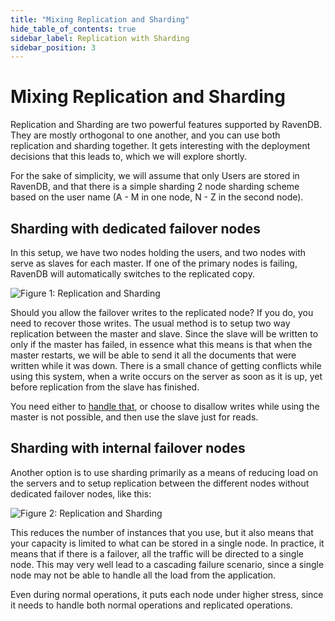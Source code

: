 ```yaml
---
title: "Mixing Replication and Sharding"
hide_table_of_contents: true
sidebar_label: Replication with Sharding
sidebar_position: 3
---
```



# Mixing Replication and Sharding

Replication and Sharding are two powerful features supported by RavenDB. They are mostly orthogonal to one another, and you can use both replication and sharding together. It gets interesting with the deployment decisions that this leads to, which we will explore shortly. 

For the sake of simplicity, we will assume that only Users are stored in RavenDB, and that there is a simple sharding 2 node sharding scheme based on the user name (A - M in one node, N - Z in the second node).

## Sharding with dedicated failover nodes

In this setup, we have two nodes holding the users, and two nodes with serve as slaves for each master. If one of the primary nodes is failing, RavenDB will automatically switches to the replicated copy.

![Figure 1: Replication and Sharding](./assets/replication_and_sharding_docs.png)

<Admonition type="note" title="Note">
Should you allow the failover writes to the replicated node? If you do, you need to recover those writes. The usual method is to setup two way replication between the master and slave. Since the slave will be written to only if the master has failed, in essence what this means is that when the master restarts, we will be able to send it all the documents that were written while it was down. There is a small chance of getting conflicts while using this system, when a  write occurs on the server as soon as it is up, yet before replication from the slave has finished.
</Admonition>

You need either to [handle that](../../server/scaling-out/replication/replication-conflicts.mdx), or choose to disallow writes while using the master is not possible, and then use the slave just for reads.

## Sharding with internal failover nodes

Another option is to use sharding primarily as a means of reducing load on the servers and  to setup replication between the different nodes without dedicated failover nodes, like this:

![Figure 2: Replication and Sharding](./assets/replication_and_sharding_docs_2.png)

<Admonition type="note" title="Note">
This reduces the number of instances that you use, but it also means that your capacity is limited to what can be stored in a single node. In practice, it means that if there is a failover, all the traffic will be directed to a single node. This may very well lead to a cascading failure scenario, since a single node may not be able to handle all the load from the application.
</Admonition>

Even during normal operations, it puts each node under higher stress, since it needs to handle both normal operations and replicated operations.


